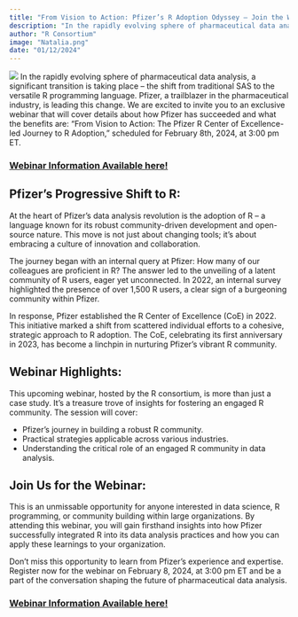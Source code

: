 ```yaml
---
title: "From Vision to Action: Pfizer’s R Adoption Odyssey – Join the Webinar on February 8, 2024"
description: "In the rapidly evolving sphere of pharmaceutical data analysis, a significant transition is taking place – the shift from traditional SAS to the versatile R programming language."
author: "R Consortium"
image: "Natalia.png"
date: "01/12/2024"
---
```



![](Natalia.png)
In the rapidly evolving sphere of pharmaceutical data analysis, a significant transition is taking place – the shift from traditional SAS to the versatile R programming language. Pfizer, a trailblazer in the pharmaceutical industry, is leading this change. We are excited to invite you to an exclusive webinar that will cover details about how Pfizer has succeeded and what the benefits are: “From Vision to Action: The Pfizer R Center of Excellence-led Journey to R Adoption,” scheduled for February 8th, 2024, at 3:00 pm ET.


### [Webinar Information Available here!](https://r-consortium.org/webinars/from-vision-to-action-the-pfizer-r-center-of-excellence.html)


## Pfizer’s Progressive Shift to R:

At the heart of Pfizer’s data analysis revolution is the adoption of R – a language known for its robust community-driven development and open-source nature. This move is not just about changing tools; it’s about embracing a culture of innovation and collaboration.

The journey began with an internal query at Pfizer: How many of our colleagues are proficient in R? The answer led to the unveiling of a latent community of R users, eager yet unconnected. In 2022, an internal survey highlighted the presence of over 1,500 R users, a clear sign of a burgeoning community within Pfizer.

In response, Pfizer established the R Center of Excellence (CoE) in 2022. This initiative marked a shift from scattered individual efforts to a cohesive, strategic approach to R adoption. The CoE, celebrating its first anniversary in 2023, has become a linchpin in nurturing Pfizer’s vibrant R community.


## Webinar Highlights:

This upcoming webinar, hosted by the R consortium, is more than just a case study. It’s a treasure trove of insights for fostering an engaged R community. The session will cover:



* Pfizer’s journey in building a robust R community.
* Practical strategies applicable across various industries.
* Understanding the critical role of an engaged R community in data analysis.


## Join Us for the Webinar:

This is an unmissable opportunity for anyone interested in data science, R programming, or community building within large organizations. By attending this webinar, you will gain firsthand insights into how Pfizer successfully integrated R into its data analysis practices and how you can apply these learnings to your organization.

Don’t miss this opportunity to learn from Pfizer’s experience and expertise. Register now for the webinar on February 8, 2024, at 3:00 pm ET and be a part of the conversation shaping the future of pharmaceutical data analysis.


### [Webinar Information Available here!](https://r-consortium.org/webinars/from-vision-to-action-the-pfizer-r-center-of-excellence.html)

